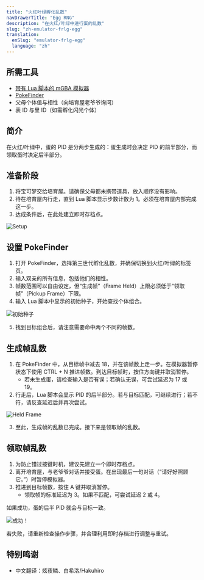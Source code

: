 ```yaml
---
title: "火红叶绿孵化乱数"
navDrawerTitle: "Egg RNG"
description: "在火红/叶绿中进行蛋的乱数"
slug: "zh-emulator-frlg-egg"
translation:
  enSlug: "emulator-frlg-egg"
  language: "zh"
---
```


## 所需工具

- [带有 Lua 脚本的 mGBA 模拟器](/mgba-setup)
- [PokeFinder](/pokefinder)
- 父母个体值与相性（向培育屋老爷爷询问）
- 表 ID 与里 ID（如需孵化闪光个体）

## 简介

在火红/叶绿中，蛋的 PID 是分两步生成的：蛋生成时会决定 PID 的前半部分，而领取蛋时决定后半部分。

## 准备阶段

1. 将宝可梦交给培育屋。请确保父母都未携带道具，放入顺序没有影响。
2. 待在培育屋内行走，直到 Lua 脚本显示步数计数为 1。必须在培育屋内部完成这一步。
3. 达成条件后，在此处建立即时存档点。

![Setup](/images/FireRed-LeafGreen/Egg/Setup.png)

## 设置 PokeFinder

1. 打开 PokeFinder，选择第三世代孵化乱数，并确保切换到火红/叶绿的标签页。
2. 输入双亲的所有信息，包括他们的相性。
3. 帧数范围可以自由设定，但“生成帧”（Frame Held）上限必须低于“领取帧”（Pickup Frame）下限。
4. 输入 Lua 脚本中显示的初始种子，开始查找个体组合。

![初始种子](/images/FireRed-LeafGreen/Egg/Initial-Seed.png)

5. 找到目标组合后，请注意需要命中两个不同的帧数。

## 生成帧乱数

1. 在 PokeFinder 中，从目标帧中减去 18，并在该帧数上走一步。在模拟器暂停状态下使用 CTRL + N 推进帧数。到达目标帧时，按住方向键并取消暂停。
   - 若未生成蛋，请检查输入是否有误；若确认无误，可尝试延迟为 17 或 19。
2. 行走后，Lua 脚本会显示 PID 的后半部分。若与目标匹配，可继续进行；若不符，请反查延迟后并再次尝试。

![Held Frame](/images/FireRed-LeafGreen/Egg/Held.png)

3. 至此，生成帧的乱数已完成。接下来是领取帧的乱数。

## 领取帧乱数

1. 为防止错过按键时机，建议先建立一个即时存档点。
2. 离开培育屋，与老爷爷对话并接受蛋。在出现最后一句对话（“请好好照顾它。”）时暂停模拟器。
3. 推进到目标帧数，按住 A 键并取消暂停。
   - 领取帧的标准延迟为 3。如果不匹配，可尝试延迟 2 或 4。

如果成功，蛋的后半 PID 就会与目标一致。

![成功！](/images/FireRed-LeafGreen/Egg/Success.png)

若失败，请重新检查操作步骤，并合理利用即时存档进行调整与重试。

## 特别鸣谢

- 中文翻译：炫夜鳞、白希洛/Hakuhiro
